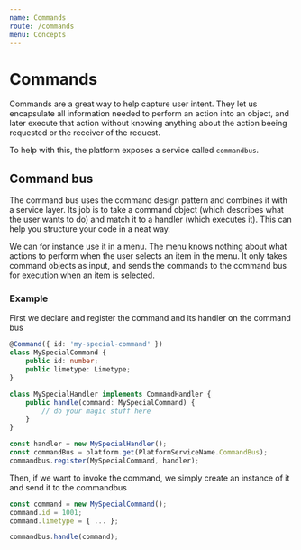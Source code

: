 ```yaml
---
name: Commands
route: /commands
menu: Concepts
---
```


# Commands

Commands are a great way to help capture user intent. They let us encapsulate all information needed to perform an
action into an object, and later execute that action without knowing anything about the action beeing requested or the
receiver of the request.

To help with this, the platform exposes a service called `commandbus`.

## Command bus

The command bus uses the command design pattern and combines it with a service layer. Its job is to take a command
object (which describes what the user wants to do) and match it to a handler (which executes it). This can help you
structure your code in a neat way.

We can for instance use it in a menu. The menu knows nothing about what actions to perform when the user selects an
item in the menu. It only takes command objects as input, and sends the commands to the command bus for execution when
an item is selected.

### Example
First we declare and register the command and its handler on the command bus

```typescript
@Command({ id: 'my-special-command' })
class MySpecialCommand {
    public id: number;
    public limetype: Limetype;
}

class MySpecialHandler implements CommandHandler {
    public handle(command: MySpecialCommand) {
        // do your magic stuff here
    }
}

const handler = new MySpecialHandler();
const commandBus = platform.get(PlatformServiceName.CommandBus);
commandbus.register(MySpecialCommand, handler);
```

Then, if we want to invoke the command, we simply create an instance of it and send it to the commandbus

```typescript
const command = new MySpecialCommand();
command.id = 1001;
command.limetype = { ... };

commandbus.handle(command);
```
